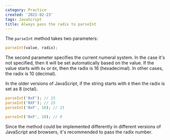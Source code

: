 ```yaml
---
category: Practice
created: '2021-02-23'
tags: JavaScript
title: Always pass the radix to parseInt
---
```


The `parseInt` method takes two parameters:

```js
parseInt(value, radix);
```

The second parameter specifies the current numeral system. In the case it's not specified, then it will be set automatically based on the value.
If the value starts with `0x` or `0X`, then the radix is 16 (hexadecimal). In other cases, the radix is 10 (decimal).

In the older versions of JavaScript, if the string starts with `0` then the radix is set as 8 (octal).

```js
parseInt('0xF'); // 15
parseInt('0XF'); // 15
parseInt('0xF', 16); // 15

parseInt('0xF', 10); // 0
```

Since the method could be implemented differently in different versions of JavaScript and browsers, it's recommended to pass the radix number.
